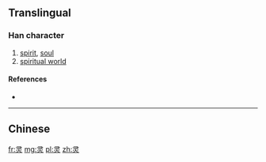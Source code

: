 {{also|靈|㚑}}
==Translingual==

===Han character===
{{Han char|rn=86|rad=火|as=03|sn=7|four=|canj=尸一火 (SMF)|ids=⿱彐火}}

# [[spirit]], [[soul]]
# [[spiritual world]]

====References====
* {{Han ref|kx=0666.080|dkj=18868|dj=1075.130|hdz=32190.030|uh=7075|ud=28789}}

----
==Chinese==
{{zh-see|靈}}

[[fr:灵]]
[[mg:灵]]
[[pl:灵]]
[[zh:灵]]